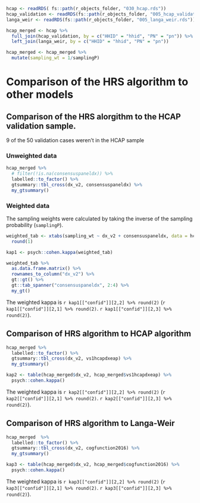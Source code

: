 

```r
hcap <- readRDS( fs::path(r_objects_folder, "030_hcap.rds"))
hcap_validation <- readRDS(fs::path(r_objects_folder, "005_hcap_validation.rds"))
langa_weir <- readRDS(fs::path(r_objects_folder, "005_langa_weir.rds"))


```


```r
hcap_merged <- hcap %>%
  full_join(hcap_validation, by = c("HHID" = "hhid", "PN" = "pn")) %>%
  left_join(langa_weir, by = c("HHID" = "hhid", "PN" = "pn"))

hcap_merged <- hcap_merged %>%
  mutate(sampling_wt = 1/samplingP)

```

# Comparison of the HRS algorithm to other models

## Comparison of the HRS alorgithm to the HCAP validation sample.  

9 of the 50 validation cases weren't in the HCAP sample

### Unweighted data

```r
hcap_merged %>%
  # filter(!is.na(consensuspaneldx)) %>%
  labelled::to_factor() %>%
  gtsummary::tbl_cross(dx_v2, consensuspaneldx) %>%
  my_gtsummary()

```


### Weighted data

The sampling weights were calculated by taking the inverse of the sampling probability (`samplingP`).

```r
weighted_tab <- xtabs(sampling_wt ~ dx_v2 + consensuspaneldx, data = hcap_merged) %>%
  round(1) 

kap1 <- psych::cohen.kappa(weighted_tab)

weighted_tab %>%
  as.data.frame.matrix() %>%
  rownames_to_column("dx_v2") %>%
  gt::gt() %>%
  gt::tab_spanner("consensuspaneldx", 2:4) %>%
  my_gt()
```

The weighted kappa is  `r kap1[["confid"]][2,2] %>% round(2)` (`r kap1[["confid"]][2,1] %>% round(2)`. `r kap1[["confid"]][2,3] %>% round(2)`).


## Comparison of HRS algorithm to HCAP algorithm

```r
hcap_merged %>%
  labelled::to_factor() %>%
  gtsummary::tbl_cross(dx_v2, vs1hcapdxeap) %>%
  my_gtsummary()

```

```r
kap2 <- table(hcap_merged$dx_v2, hcap_merged$vs1hcapdxeap) %>%
  psych::cohen.kappa()
```

The weighted kappa is  `r kap2[["confid"]][2,2] %>% round(2)` (`r kap2[["confid"]][2,1] %>% round(2)`. `r kap2[["confid"]][2,3] %>% round(2)`).

## Comparison of HRS algorithm to Langa-Weir

```r
hcap_merged  %>%
  labelled::to_factor() %>%
  gtsummary::tbl_cross(dx_v2, cogfunction2016) %>%
  my_gtsummary()

```

```r
kap3 <- table(hcap_merged$dx_v2, hcap_merged$cogfunction2016) %>%
  psych::cohen.kappa()
```

The weighted kappa is  `r kap3[["confid"]][2,2] %>% round(2)` (`r kap3[["confid"]][2,1] %>% round(2)`. `r kap3[["confid"]][2,3] %>% round(2)`).

